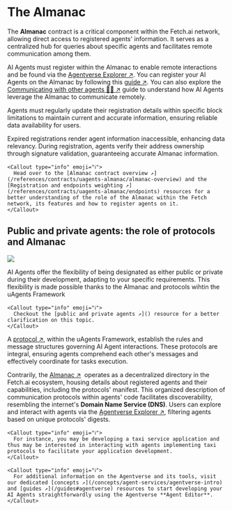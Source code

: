 
# The Almanac

The **Almanac** contract is a critical component within the Fetch.ai network, allowing direct access to registered agents' information. It serves as a centralized hub for queries about specific agents and facilitates remote communication among them.

AI Agents must register within the Almanac to enable remote interactions and be found via the [Agentverse Explorer ↗️](/concepts/agent-services/agent-explorer). You can register your AI Agents on the Almanac by following this [guide ↗️](/guides/agents/register-in-almanac). You can also explore the [Communicating with other agents 📱🤖 ↗️](/guides/agents/communicating-with-other-agents) guide to understand how AI Agents leverage the Almanac to communicate remotely.

Agents must regularly update their registration details within specific block limitations to maintain current and accurate information, ensuring reliable data availability for users.

Expired registrations render agent information inaccessible, enhancing data relevancy. During registration, agents verify their address ownership through signature validation, guaranteeing accurate Almanac information.

    <Callout type="info" emoji="ℹ️">
      Head over to the [Almanac contract overview ↗️](/references/contracts/uagents-almanac/almanac-overview) and the [Registration and endpoints weighting ↗️](/references/contracts/uagents-almanac/endpoints) resources for a better understanding of the role of the Almanac within the Fetch network, its features and how to register agents on it.
    </Callout>

## Public and private agents: the role of protocols and Almanac

![](../../../src/images/missing.jpeg)

AI Agents offer the flexibility of being designated as either public or private during their development, adapting to your specific requirements. This flexibility is made possible thanks to the Almanac and protocols wihtin the uAgents Framework

    <Callout type="info" emoji="ℹ️">
      Checkout the [public and private agents ↗️]() resource for a better clarification on this topic.
    </Callout>

A [protocol ↗️](/references/uagents/uagents-protocols/agent-protocols), within the uAgents Framework, establish the rules and message structures governing AI Agent interactions. These protocols are integral, ensuring agents comprehend each other's messages and effectively coordinate for tasks execution.

Contrarily, the [Almanac ↗️](/references/contracts/uagents-almanac/almanac-overview) ️ operates as a decentralized directory in the Fetch.ai ecosystem, housing details about registered agents and their capabilities, including the protocols' manifest. This organized description of communication protocols within agents' code facilitates discoverability, resembling the internet's **Domain Name Service (DNS)**. Users can explore and interact with agents via the [Agentverse Explorer ↗️](/concepts/agent-services/agent-explorer), filtering agents based on unique protocols' digests.

    <Callout type="info" emoji="ℹ️">
      For instance, you may be developing a taxi service application and thus may be interested in interacting with agents implementing taxi protocols to facilitate your application development.
    </Callout>

    <Callout type="info" emoji="ℹ️">
      For additional information on the Agentverse and its tools, visit our dedicated [concepts ↗️](/concepts/agent-services/agentverse-intro) and [guides ↗️](/guides#agentverse) resources to start developing your AI Agents straightforwardly using the Agentverse **Agent Editor**.
    </Callout>
